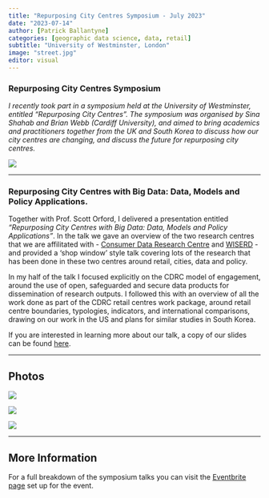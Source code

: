 ```yaml
---
title: "Repurposing City Centres Symposium - July 2023"
date: "2023-07-14"
author: [Patrick Ballantyne]
categories: [geographic data science, data, retail]
subtitle: "University of Westminster, London"
image: "street.jpg"
editor: visual
---
```


### Repurposing City Centres Symposium

*I recently took part in a symposium held at the University of Westminster, entitled "Repurposing City Centres". The symposium was organised by Sina Shahab and Brian Webb (Cardiff University), and aimed to bring academics and practitioners together from the UK and South Korea to discuss how our city centres are changing, and discuss the future for repurposing city centres.*

![](street.jpg)

------------------------------------------------------------------------

### Repurposing City Centres with Big Data: Data, Models and Policy Applications.

Together with Prof. Scott Orford, I delivered a presentation entitled *"Repurposing City Centres with Big Data: Data, Models and Policy Applications"*. In the talk we gave an overview of the two research centres that we are affilitated with - [Consumer Data Research Centre](https://www.cdrc.ac.uk/) and [WISERD](https://wiserd.ac.uk/) - and provided a 'shop window' style talk covering lots of the research that has been done in these two centres around retail, cities, data and policy.

In my half of the talk I focused explicitly on the CDRC model of engagement, around the use of open, safeguarded and secure data products for dissemination of research outputs. I followed this with an overview of all the work done as part of the CDRC retail centres work package, around retail centre boundaries, typologies, indicators, and international comparisons, drawing on our work in the US and plans for similar studies in South Korea.

If you are interested in learning more about our talk, a copy of our slides can be found [here](RCC-Symposium-Slides.pptx).

------------------------------------------------------------------------

## Photos

![](rcc3.jpg)

![](rcc1.jpg)

![](rcc2.jpg)

------------------------------------------------------------------------

## More Information

For a full breakdown of the symposium talks you can visit the [Eventbrite page](https://www.eventbrite.co.uk/e/symposium-on-repurposing-city-centres-tickets-646194082897) set up for the event.
